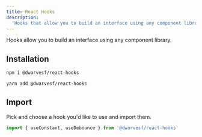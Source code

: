 ```yaml
---
title: React Hooks
description:
  'Hooks that allow you to build an interface using any component library.'
---
```


Hooks allow you to build an interface using any component library.

## Installation

```bash
npm i @dwarvesf/react-hooks
```

```bash
yarn add @dwarvesf/react-hooks
```

## Import

Pick and choose a hook you'd like to use and import them.

```js
import { useConstant, useDebounce } from '@dwarvesf/react-hooks'
```
